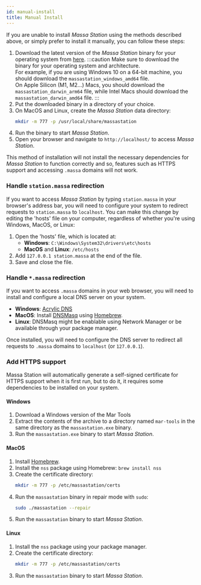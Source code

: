 ```yaml
---
id: manual-install
title: Manual Install
---
```


If you are unable to install _Massa Station_ using the methods described above, or simply prefer to install it manually, you can follow these steps:

1. Download the latest version of the _Massa Station_ binary for your operating system from [here](https://github.com/massalabs/station/releases/latest).
   :::caution
   Make sure to download the binary for your operating system and architecture.<br/>
   For example, if you are using Windows 10 on a 64-bit machine, you should download the `massastation_windows_amd64` file.<br/>
   On Apple Silicon (M1, M2...) Macs, you should download the `massastation_darwin_arm64` file, while Intel Macs should download the `massastation_darwin_amd64` file.
   :::
2. Put the downloaded binary in a directory of your choice.
3. On MacOS and Linux, create the _Massa Station_ data directory:
   ```sh
   mkdir -m 777 -p /usr/local/share/massastation
   ```
4. Run the binary to start _Massa Station_.
5. Open your browser and navigate to `http://localhost/` to access _Massa Station_.

This method of installation will not install the necessary dependencies for _Massa Station_ to function correctly and so, features such as HTTPS support and accessing `.massa` domains will not work.

### Handle `station.massa` redirection

If you want to access _Massa Station_ by typing `station.massa` in your browser's address bar, you will need to configure your system to redirect requests to `station.massa` to `localhost`.
You can make this change by editing the 'hosts' file on your computer, regardless of whether you're using Windows, MacOS, or Linux:

1. Open the 'hosts' file, which is located at:
   - **Windows**: `C:\Windows\System32\drivers\etc\hosts`
   - **MacOS** and **Linux**: `/etc/hosts`
2. Add `127.0.0.1 station.massa` at the end of the file.
3. Save and close the file.

### Handle `*.massa` redirection

If you want to access `.massa` domains in your web browser, you will need to install and configure a local DNS server on your system.

- **Windows**: [Acrylic DNS](https://sourceforge.net/projects/acrylic/)
- **MacOS**: Install [DNSMasq](https://formulae.brew.sh/formula/dnsmasq#default) using [Homebrew](https://brew.sh/).
- **Linux**: DNSMasq might be enablable using Network Manager or be available through your package manager.

Once installed, you will need to configure the DNS server to redirect all requests to `.massa` domains to `localhost` (or `127.0.0.1`).

### Add HTTPS support

Massa Station will automatically generate a self-signed certificate for HTTPS support when it is first run, but to do it, it requires some dependencies to be installed on your system.

#### Windows

1. Download a Windows version of the Mar Tools
2. Extract the contents of the archive to a directory named `mar-tools` in the same directory as the `massastation.exe` binary.
3. Run the `massastation.exe` binary to start _Massa Station_.

#### MacOS

1. Install [Homebrew](https://brew.sh/).
2. Install the `nss` package using Homebrew: `brew install nss`
3. Create the certificate directory:
   ```sh
   mkdir -m 777 -p /etc/massastation/certs
   ```
4. Run the `massastation` binary in repair mode with `sudo`:
   ```sh
   sudo ./massastation --repair
   ```
5. Run the `massastation` binary to start _Massa Station_.

#### Linux

1. Install the `nss` package using your package manager.
2. Create the certificate directory:
   ```sh
   mkdir -m 777 -p /etc/massastation/certs
   ```
3. Run the `massastation` binary to start _Massa Station_.
